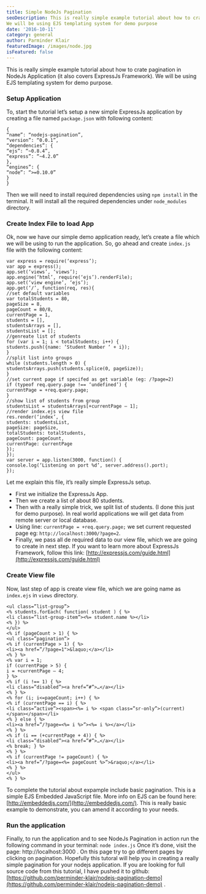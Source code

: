 ```yaml
---
title: Simple NodeJs Pagination
seoDescription: This is really simple example tutorial about how to crate pagination in NodeJs Application (it also covers ExpressJs Framework).
We will be using EJS templating system for demo purpose
date: '2016-10-11'
category: general
author: Parminder Klair
featuredImage: /images/node.jpg
isFeatured: false
---
```


This is really simple example tutorial about how to crate pagination in NodeJs Application (it also covers ExpressJs Framework).
We will be using EJS templating system for demo purpose.

### Setup Application

To, start the tutorial let’s setup a new simple ExpressJs application by creating a file named `package.json` with following content:

```language-json
{
“name”: “nodejs-pagination”,
“version”: “0.0.1”,
“dependencies”: {
“ejs”: “~0.8.4”,
“express”: “~4.2.0”
},
“engines”: {
“node”: “>=0.10.0”
}
}
```

Then we will need to install required dependencies using `npm install` in the terminal. It will install all the required dependencies under `node_modules` directory.

### Create Index File to load App

Ok, now we have our simple demo application ready, let’s create a file which we will be using to run the application. So, go ahead and create `index.js` file with the following content:

```language-javascript
var express = require(‘express’);
var app = express();
app.set(‘views’, ‘views’);
app.engine(‘html’, require(‘ejs’).renderFile);
app.set(‘view engine’, ‘ejs’);
app.get(‘/’, function(req, res){
//set default variables
var totalStudents = 80,
pageSize = 8,
pageCount = 80/8,
currentPage = 1,
students = [],
studentsArrays = [],
studentsList = [];
//genreate list of students
for (var i = 1; i < totalStudents; i++) {
students.push({name: ‘Student Number ‘ + i});
}
//split list into groups
while (students.length > 0) {
studentsArrays.push(students.splice(0, pageSize));
}
//set current page if specifed as get variable (eg: /?page=2)
if (typeof req.query.page !== ‘undefined’) {
currentPage = +req.query.page;
}
//show list of students from group
studentsList = studentsArrays[+currentPage — 1];
//render index.ejs view file
res.render(‘index’, {
students: studentsList,
pageSize: pageSize,
totalStudents: totalStudents,
pageCount: pageCount,
currentPage: currentPage
});
});
var server = app.listen(3000, function() {
console.log(‘Listening on port %d’, server.address().port);
});
```

Let me explain this file, it’s really simple ExpressJs setup.

- First we initialize the ExpressJs App.
- Then we create a list of about 80 students.
- Then with a really simple trick, we split list of students. (I done this just for demo purpose). In real world applications we will get data from remote server or local database.
- Using line: `currentPage = +req.query.page;` we set current requested page eg: `http://localhost:3000/?page=2`.
- Finally, we pass all de required data to our view file, which we are going to create in next step.
  If you want to learn more about ExpressJs Framework, follow this link: [http://expressjs.com/guide.html](http://expressjs.com/guide.html)

### Create View file

Now, last step of app is create view file, which we are going name as `index.ejs` in `views` directory.

```language-html
<ul class=”list-group”>
<% students.forEach( function( student ) { %>
<li class=”list-group-item”><%= student.name %></li>
<% }) %>
</ul>
<% if (pageCount > 1) { %>
<ul class=”pagination”>
<% if (currentPage > 1) { %>
<li><a href=”/?page=1">&laquo;</a></li>
<% } %>
<% var i = 1;
if (currentPage > 5) {
i = +currentPage — 4;
} %>
<% if (i !== 1) { %>
<li class=”disabled”><a href=”#”>…</a></li>
<% } %>
<% for (i; i<=pageCount; i++) { %>
<% if (currentPage == i) { %>
<li class=”active”><span><%= i %> <span class=”sr-only”>(current)</span></span></li>
<% } else { %>
<li><a href=”/?page=<%= i %>”><%= i %></a></li>
<% } %>
<% if (i == (+currentPage + 4)) { %>
<li class=”disabled”><a href=”#”>…</a></li>
<% break; } %>
<% } %>
<% if (currentPage != pageCount) { %>
<li><a href=”/?page=<%= pageCount %>”>&raquo;</a></li>
<% } %>
</ul>
<% } %>
```

To complete the tutorial about expample include basic pagination. This is a simple EJS Embedded JavaScript file. More info on EJS can be found here: [http://embeddedjs.com/](http://embeddedjs.com/).
This is really basic example to demonstrate, you can amend it according to your needs.

### Run the application

Finally, to run the application and to see NodeJs Pagination in action run the following command in your terminal:
`node index.js`
Once it’s done, visit the page: http://localhost:3000 . On this page try to go different pages by clicking on pagination.
Hopefully this tutoral will help you in creating a really simple pagination for your nodejs application.
If you are looking for full source code from this tutorial, I have pushed it to github: [https://github.com/perminder-klair/nodejs-pagination-demo](https://github.com/perminder-klair/nodejs-pagination-demo) .

<!-- ![appscreen2](../images/website-1.jpg) -->
